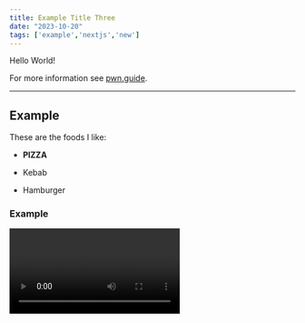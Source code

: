 ```yaml
---
title: Example Title Three
date: "2023-10-20"
tags: ['example','nextjs','new']
---
```


<CustomImage src="https://raw.githubusercontent.com/Vishal-Chandrasekaran/test-mdx-blogposts/main/images/js.png" alt="ChatGPT provides the benefits of Static-Site Generation" />


Hello World!



For more information see [pwn.guide](https://pwn.guide).

---

## Example

These are the foods I like:

- **PIZZA**

- Kebab

- Hamburger

### Example

<Video id="ky5ZB-mqZKM" />

I love to code. Here is an example JavaScript code:

```js
console.log("Example")
```

We can also create a table.

| Wrestler                | Origin       |
| ----------------------- | ------------ | 
| Mike                    | USA          |
| John                    | UK           |
| Steeve                  | Australia    |
